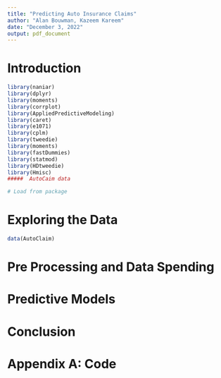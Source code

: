 ---
title: "Predicting Auto Insurance Claims"
author: "Alan Bouwman, Kazeem Kareem"
date: "December 3, 2022"
output: pdf_document
---

# Introduction

```{r setup, include=FALSE}
library(naniar)
library(dplyr)
library(moments)
library(corrplot)
library(AppliedPredictiveModeling)
library(caret)
library(e1071)
library(cplm)
library(tweedie)
library(moments)
library(fastDummies)
library(statmod)
library(HDtweedie)
library(Hmisc)  
#####  AutoCaim data

# Load from package

```

# Exploring the Data
```{r}
data(AutoClaim)
```

# Pre Processing and Data Spending

# Predictive Models


# Conclusion

# Appendix A: Code